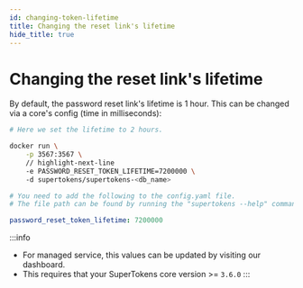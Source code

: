 ```yaml
---
id: changing-token-lifetime
title: Changing the reset link's lifetime
hide_title: true
---
```


<!-- COPY DOCS -->
<!-- ./thirdpartyemailpassword/common-customizations/reset-password/changing-token-lifetime.mdx -->


# Changing the reset link's lifetime

By default, the password reset link's lifetime is 1 hour. This can be changed via a core's config (time in milliseconds):

<SelfHostedTabs>
<TabItem value="with-docker">

```bash
# Here we set the lifetime to 2 hours.

docker run \
    -p 3567:3567 \
    // highlight-next-line
    -e PASSWORD_RESET_TOKEN_LIFETIME=7200000 \ 
    -d supertokens/supertokens-<db_name>
```
</TabItem>

<TabItem value="without-docker">

```yaml
# You need to add the following to the config.yaml file.
# The file path can be found by running the "supertokens --help" command

password_reset_token_lifetime: 7200000
```

</TabItem>
</SelfHostedTabs>

:::info
- For managed service, this values can be updated by visiting our dashboard.
- This requires that your SuperTokens core version >= `3.6.0`
:::
